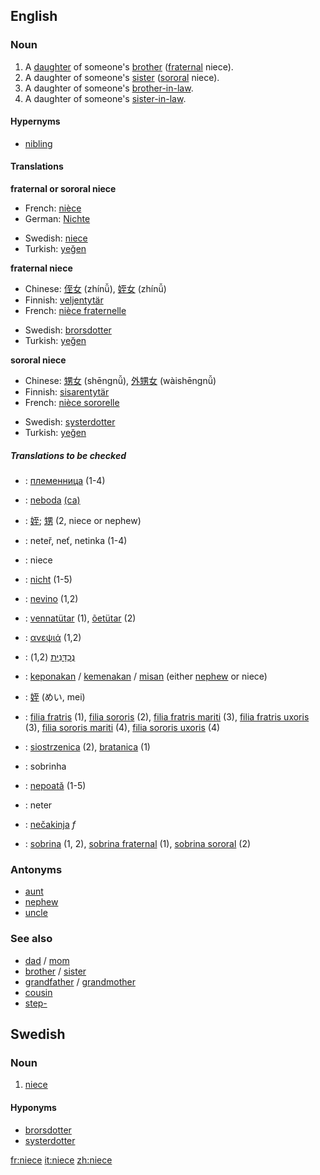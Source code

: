 ==English==

===Noun===
{{en-noun-reg}}
# A [[daughter]] of someone's [[brother]] ([[fraternal]] niece).
# A daughter of someone's [[sister]] ([[sororal]] niece).
# A daughter of someone's [[brother-in-law]].
# A daughter of someone's [[sister-in-law]].
<!--disputed.  Citations please, or mark what regions it is slang in.  # A male [[homosexual]] person. -->

====Hypernyms====
*[[nibling]]

====Translations====
'''fraternal or sororal niece'''
{{top}}
* French: [[nièce]] {{f}}
* German: [[Nichte]] {{f}}
{{mid}}
* Swedish: [[niece#Swedish|niece]] {{c}}
*Turkish: [[yeğen]]
{{bottom}}

'''fraternal niece'''
{{top}}
*Chinese: [[侄女]] (zhínǚ), [[姪女]] (zhínǚ)
*Finnish: [[veljentytär]]
*French: [[nièce fraternelle]] {{f}}
{{mid}}
*Swedish: [[brorsdotter]] {{c}}
*Turkish: [[yeğen]]
{{bottom}}

'''sororal niece'''
{{top}}
*Chinese: [[甥女]] (shēngnǚ), [[外甥女]] (wàishēngnǚ)
*Finnish: [[sisarentytär]]
*French: [[nièce sororelle]] {{f}}
{{mid}}
*Swedish: [[systerdotter]] {{c}}
*Turkish: [[yeğen]]
{{bottom}}


=====Translations to be checked=====
{{checktrans}}
*{{ttbc|Bulgarian}}: [[:bg:Племенница|племенница]] {{f}} (1-4)
*{{ttbc|Catalan}}: [[neboda]] {{f}} [[:ca:neboda|(ca)]]
*{{ttbc|CJKV Characters}}: [[姪]]; [[甥]] (2, niece or nephew)
*{{ttbc|Czech}}: neteř, neť, netinka  {{f}} (1-4)
*{{ttbc|Danish}}: niece
*{{ttbc|Dutch}}: [[nicht]] {{f}} (1-5)
*{{ttbc|Esperanto}}: [[nevino]] (1,2)
*{{ttbc|Estonian}}: [[vennatütar]] (1), [[õetütar]] (2)
*{{ttbc|Greek}}: [[ανεψιά]] {{f}} (1,2)
*{{ttbc|Hebrew}}: [[נֶכְדָּנִית]] {{f}} (1,2)
*{{ttbc|Indonesian}}: [[keponakan]] / [[kemenakan]] / [[misan]] (either [[nephew]] or niece)
*{{ttbc|Japanese}}: [[姪]] (めい, mei)
*{{ttbc|Latin}}: [[filia fratris]] (1), [[filia sororis]] (2), [[filia fratris mariti]] (3), [[filia fratris uxoris]] (3), [[filia sororis mariti]] (4), [[filia sororis uxoris]] (4)
*{{ttbc|Polish}}: [[siostrzenica]] {{f}} (2), [[bratanica]] {{f}} (1)
*{{ttbc|Portuguese}}: sobrinha  {{f}}
*{{ttbc|Romanian}}: [[nepoată]] {{f}} (1-5)
*{{ttbc|Slovak}}: neter  {{f}}
*{{ttbc|Slovene}}: [[nečakinja]] ''f''
*{{ttbc|Spanish}}: [[sobrina]] {{f}} (1, 2), [[sobrina fraternal]] (1), [[sobrina sororal]] (2)

===Antonyms===
*[[aunt]]
*[[nephew]]
*[[uncle]]

===See also===
*[[dad]] / [[mom]]
*[[brother]] / [[sister]]
*[[grandfather]] / [[grandmother]]
*[[cousin]]
*[[step-]]

==Swedish==

===Noun===
{{sv-noun-reg-r-c}}
# [[niece#English|niece]]

====Hyponyms====
* [[brorsdotter]]
* [[systerdotter]]

[[fr:niece]]
[[it:niece]]
[[zh:niece]]